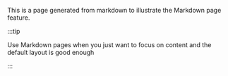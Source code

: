 This is a page generated from markdown to illustrate the Markdown page feature.

:::tip

Use Markdown pages when you just want to focus on content and the default layout is good enough

:::